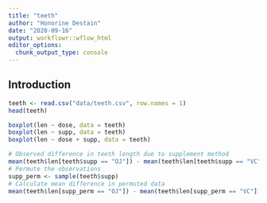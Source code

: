 ```yaml
---
title: "teeth"
author: "Honorine Destain"
date: "2020-09-16"
output: workflowr::wflow_html
editor_options:
  chunk_output_type: console
---
```


## Introduction

```r
teeth <- read.csv("data/teeth.csv", row.names = 1)
head(teeth)
```

```r
boxplot(len ~ dose, data = teeth)
boxplot(len ~ supp, data = teeth)
boxplot(len ~ dose + supp, data = teeth)
```

```r
# Observed difference in teeth length due to supplement method
mean(teeth$len[teeth$supp == "OJ"]) - mean(teeth$len[teeth$supp == "VC"])
# Permute the observations
supp_perm <- sample(teeth$supp)
# Calculate mean difference in permuted data
mean(teeth$len[supp_perm == "OJ"]) - mean(teeth$len[supp_perm == "VC"])
```



